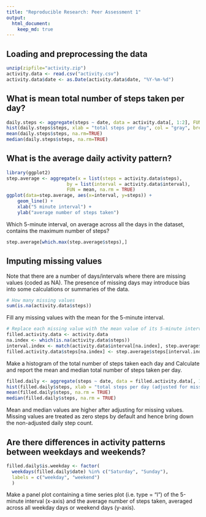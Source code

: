```yaml
---
title: "Reproducible Research: Peer Assessment 1"
output: 
  html_document:
    keep_md: true
---
```



## Loading and preprocessing the data
```r
unzip(zipfile="activity.zip")
activity.data <- read.csv("activity.csv")
activity.data$date <- as.Date(activity.data$date, "%Y-%m-%d")
```

## What is mean total number of steps taken per day?
```r
daily.steps <- aggregate(steps ~ date, data = activity.data[, 1:2], FUN=sum, na.rm = TRUE)
hist(daily.steps$steps, xlab = "total steps per day", col = "gray", breaks = 20)
mean(daily.steps$steps, na.rm=TRUE)
median(daily.steps$steps, na.rm=TRUE)
```

## What is the average daily activity pattern?
```r
library(ggplot2)
step.average <- aggregate(x = list(steps = activity.data$steps), 
                      by = list(interval = activity.data$interval), 
                      FUN = mean, na.rm = TRUE)
ggplot(data=step.average, aes(x=interval, y=steps)) +
    geom_line() +
    xlab("5 minute interval") +
    ylab("average number of steps taken")
```

Which 5-minute interval, on average across all the days in the dataset, contains the maximum number of steps?

```r
step.average[which.max(step.average$steps),]
```

## Imputing missing values

Note that there are a number of days/intervals where there are missing values (coded as NA). The presence of missing days may introduce bias into some calculations or summaries of the data.

```r
# How many missing values
sum(is.na(activity.data$steps))
```

Fill any missing values with the mean for the 5-minute interval.

```r
# Replace each missing value with the mean value of its 5-minute interval
filled.activity.data <- activity.data
na.index <- which(is.na(activity.data$steps))
interval.index <- match(activity.data$interval[na.index], step.average$interval)
filled.activity.data$steps[na.index] <- step.average$steps[interval.index]
```

Make a histogram of the total number of steps taken each day and Calculate and report the mean and median total number of steps taken per day.

```r
filled.daily <- aggregate(steps ~ date, data = filled.activity.data[, 1:2], FUN=sum, na.rm = TRUE)
hist(filled.daily$steps, xlab = "total steps per day (adjusted for missing values)", col = "gray", breaks = 20)
mean(filled.daily$steps, na.rm = TRUE)
median(filled.daily$steps, na.rm = TRUE)
```

Mean and median values are higher after adjusting for missing values. Missing values are treated as zero 
steps by default and hence bring down the non-adjusted daily step count.

## Are there differences in activity patterns between weekdays and weekends?

```r
filled.daily$is.weekday <- factor(
  weekdays(filled.daily$date) %in% c("Saturday", "Sunday"), 
  labels = c("weekday", "weekend")
  )
```

Make a panel plot containing a time series plot (i.e. type = "l") of the 5-minute interval (x-axis) and the average number of steps taken, averaged across all weekday days or weekend days (y-axis).

